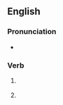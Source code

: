 ==English==

===Pronunciation===
* {{IPA|/ˈbɛtəd/|lang=en}}

===Verb===
{{head|en|verb form|cat2=past participles}}

# {{lb|en|archaic}} {{en-simple past of|bet}}
# {{lb|en|archaic}} {{inflection of|bet||past|part|lang=en}}